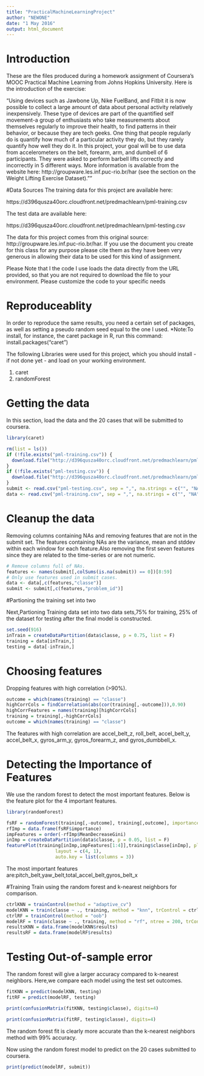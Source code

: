 ---
title: "PracticalMachineLearningProject"
author: "NEWONE"
date: "1 May 2016"
output: html_document
---
# Introduction

These are the files produced during a homework assignment of Coursera's MOOC Practical Machine Learning from Johns Hopkins University. Here is the introduction of the exercise:

"Using devices such as Jawbone Up, Nike FuelBand, and Fitbit it is now possible to collect a large amount of data about personal activity relatively inexpensively. These type of devices are part of the quantified self movement-a group of enthusiasts who take measurements about themselves regularly to improve their health, to find patterns in their behavior, or because they are tech geeks. One thing that people regularly do is quantify how much of a particular activity they do, but they rarely quantify how well they do it. In this project, your goal will be to use data from accelerometers on the belt, forearm, arm, and dumbell of 6 participants. They were asked to perform barbell lifts correctly and incorrectly in 5 different ways. More information is available from the website here: http://groupware.les.inf.puc-rio.br/har (see the section on the Weight Lifting Exercise Dataset).""

#Data Sources
The training data for this project are available here:

https://d396qusza40orc.cloudfront.net/predmachlearn/pml-training.csv

The test data are available here:

https://d396qusza40orc.cloudfront.net/predmachlearn/pml-testing.csv

The data for this project comes from this original source: http://groupware.les.inf.puc-rio.br/har. If you use the document you create for this class for any purpose please cite them as they have been very generous in allowing their data to be used for this kind of assignment.

Please Note that I the code I use loads the data directly from the URL provided, so that you are not required to download the file to your environment. Please customize the code to your specific needs

# Reproduceablity
In order to reproduce the same results, you need a certain set of packages, as well as setting a pseudo random seed equal to the one I used. *Note:To install, for instance, the caret package in R, run this command: install.packages("caret")

The following Libraries were used for this project, which you should install - if not done yet - and load on your working environment.

1. caret
2. randomForest

# Getting the data
In this section, load the data and the 20 cases that will be submitted to coursera.


```{r}
library(caret)

rm(list = ls())
if (!file.exists("pml-training.csv")) {
  download.file("http://d396qusza40orc.cloudfront.net/predmachlearn/pml-training.csv", destfile = "pml-training.csv")
}
if (!file.exists("pml-testing.csv")) {
  download.file("http://d396qusza40orc.cloudfront.net/predmachlearn/pml-testing.csv", destfile = "pml-testing.csv")
}
submit <- read.csv("pml-testing.csv", sep = ",", na.strings = c("", "NA"))
data <- read.csv("pml-training.csv", sep = ",", na.strings = c("", "NA"))

```

# Cleanup the data

Removing columns containing NAs and removing features that are not in the submit set. The features containing NAs are the variance, mean and stddev within each window for each feature.Also removing the first seven features since they are related to the time-series or are not numeric.

```{r, echo=FALSE}
# Remove columns full of NAs.
features <- names(submit[,colSums(is.na(submit)) == 0])[8:59]
# Only use features used in submit cases.
data <- data[,c(features,"classe")]
submit <- submit[,c(features,"problem_id")]
```

#Partioning the training set into two

Next,Partioning Training data set into two data sets,75% for training, 25% of the dataset for testing after the final model is constructed.


```{r, echo=FALSE}
set.seed(916)
inTrain = createDataPartition(data$classe, p = 0.75, list = F)
training = data[inTrain,]
testing = data[-inTrain,]

```


# Choosing features
Dropping features with high correlation (>90%).

```{r, echo=FALSE}
outcome = which(names(training) == "classe")
highCorrCols = findCorrelation(abs(cor(training[,-outcome])),0.90)
highCorrFeatures = names(training)[highCorrCols]
training = training[,-highCorrCols]
outcome = which(names(training) == "classe")

```

The features with high correlation are accel_belt_z, roll_belt, accel_belt_y, accel_belt_x, gyros_arm_y, gyros_forearm_z, and gyros_dumbbell_x.

# Detecting the Importance of Features
We use the random forest to detect the most important features. Below is the feature plot for the 4 important features. 

```{r, echo=FALSE}
library(randomForest)

fsRF = randomForest(training[,-outcome], training[,outcome], importance = T)
rfImp = data.frame(fsRF$importance)
impFeatures = order(-rfImp$MeanDecreaseGini)
inImp = createDataPartition(data$classe, p = 0.05, list = F)
featurePlot(training[inImp,impFeatures[1:4]],training$classe[inImp], plot = "density",scales = list(x = list(relation="free"),y = list(relation="free")),adjust = 1.5,pch = "|",
                  layout = c(4, 1),
                  auto.key = list(columns = 3))
```

The most important features are:pitch_belt,yaw_belt,total_accel_belt,gyros_belt_x

#Training
 Train using the random forest and k-nearest neighbors for comparison.

```{r}
ctrlKNN = trainControl(method = "adaptive_cv")
modelKNN = train(classe ~ ., training, method = "knn", trControl = ctrlKNN)
ctrlRF = trainControl(method = "oob")
modelRF = train(classe ~ ., training, method = "rf", ntree = 200, trControl = ctrlRF)
resultsKNN = data.frame(modelKNN$results)
resultsRF = data.frame(modelRF$results)

```

# Testing Out-of-sample error
The random forest will give a larger accuracy compared to k-nearest neighbors. Here,we compare each model using the test set outcomes.


```{r}
fitKNN = predict(modelKNN, testing)
fitRF = predict(modelRF, testing)

print(confusionMatrix(fitKNN, testing$classe), digits=4)

print(confusionMatrix(fitRF, testing$classe), digits=4)

```

The random forest fit is clearly more accurate than the k-nearest neighbors method with 99% accuracy.

Now using the random forest model to predict on the 20 cases submitted to coursera.

```{r}
print(predict(modelRF, submit))
```
